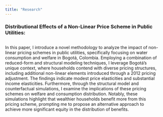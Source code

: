 ```yaml
---
title: "Research"
---
```


### Distributional Effects of a Non-Linear Price Scheme in Public Utilities:

```         
```



In this paper, I introduce a novel methodology to analyze the impact of non-linear pricing schemes in public utilities, specifically focusing on water consumption and welfare in Bogotá, Colombia. Employing a combination of reduced-form and structural modeling techniques, I leverage Bogotá's unique context, where households contend with diverse pricing structures, including additional non-linear elements introduced through a 2012 pricing adjustment. The findings indicate modest price elasticities and substantial income elasticities. Furthermore, through the structural model and counterfactual simulations, I examine the implications of these pricing schemes on welfare and consumption distribution. Notably, these simulations highlight that wealthier households benefit more from this pricing scheme, prompting me to propose an alternative approach to achieve more significant equity in the distribution of benefits.

```         
```
